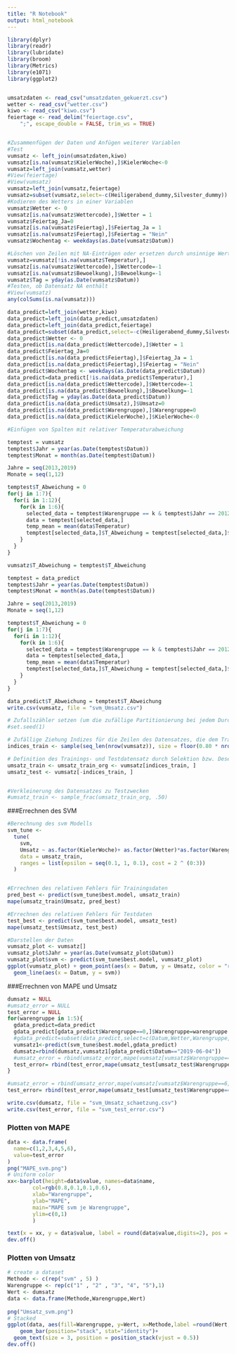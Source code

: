 ```yaml
---
title: "R Notebook"
output: html_notebook
---
```




```r

library(dplyr)
library(readr)
library(lubridate)
library(broom)
library(Metrics)
library(e1071)
library(ggplot2)


umsatzdaten <- read_csv("umsatzdaten_gekuerzt.csv")
wetter <- read_csv("wetter.csv")
kiwo <- read_csv("kiwo.csv")
feiertage <- read_delim("feiertage.csv", 
    ";", escape_double = FALSE, trim_ws = TRUE)


#Zusammenfügen der Daten und Anfügen weiterer Variablen
#Test
vumsatz <- left_join(umsatzdaten,kiwo)
vumsatz[is.na(vumsatz$KielerWoche),]$KielerWoche<-0
vumsatz=left_join(vumsatz,wetter)
#View(feiertage)
#View(vumsatz)
vumsatz=left_join(vumsatz,feiertage)
vumsatz=subset(vumsatz,select=-c(Heiligerabend_dummy,Silvester_dummy))
#Kodieren des Wetters in einer Variablen
vumsatz$Wetter <- 0
vumsatz[is.na(vumsatz$Wettercode),]$Wetter = 1
vumsatz$Feiertag_Ja=0
vumsatz[is.na(vumsatz$Feiertag),]$Feiertag_Ja = 1
vumsatz[is.na(vumsatz$Feiertag),]$Feiertag = "Nein"
vumsatz$Wochentag <- weekdays(as.Date(vumsatz$Datum))

#Löschen von Zeilen mit NA-Einträgen oder ersetzen durch unsinnige Werte
vumsatz=vumsatz[!is.na(vumsatz$Temperatur),]
vumsatz[is.na(vumsatz$Wettercode),]$Wettercode=-1
vumsatz[is.na(vumsatz$Bewoelkung),]$Bewoelkung=-1
vumsatz$Tag = yday(as.Date(vumsatz$Datum))
#Testen, ob Datensatz NA enthält
#View(vumsatz)
any(colSums(is.na(vumsatz)))

data_predict=left_join(wetter,kiwo)
data_predict=left_join(data_predict,umsatzdaten)
data_predict=left_join(data_predict,feiertage)
data_predict=subset(data_predict,select=-c(Heiligerabend_dummy,Silvester_dummy))
data_predict$Wetter <- 0
data_predict[is.na(data_predict$Wettercode),]$Wetter = 1
data_predict$Feiertag_Ja=0
data_predict[is.na(data_predict$Feiertag),]$Feiertag_Ja = 1
data_predict[is.na(data_predict$Feiertag),]$Feiertag = "Nein"
data_predict$Wochentag <- weekdays(as.Date(data_predict$Datum))
data_predict=data_predict[!is.na(data_predict$Temperatur),]
data_predict[is.na(data_predict$Wettercode),]$Wettercode=-1
data_predict[is.na(data_predict$Bewoelkung),]$Bewoelkung=-1
data_predict$Tag = yday(as.Date(data_predict$Datum))
data_predict[is.na(data_predict$Umsatz),]$Umsatz=0
data_predict[is.na(data_predict$Warengruppe),]$Warengruppe=0
data_predict[is.na(data_predict$KielerWoche),]$KielerWoche<-0

#Einfügen von Spalten mit relativer Temperaturabweichung

temptest = vumsatz
temptest$Jahr = year(as.Date(temptest$Datum))
temptest$Monat = month(as.Date(temptest$Datum))

Jahre = seq(2013,2019)
Monate = seq(1,12)

temptest$T_Abweichung = 0
for(j in 1:7){
  for(i in 1:12){
    for(k in 1:6){
      selected_data = temptest$Warengruppe == k & temptest$Jahr == 2012+j & temptest$Monat == i
      data = temptest[selected_data,]
      temp_mean = mean(data$Temperatur)
      temptest[selected_data,]$T_Abweichung = temptest[selected_data,]$Temperatur-temp_mean
    }
  }
}

vumsatz$T_Abweichung = temptest$T_Abweichung

temptest = data_predict
temptest$Jahr = year(as.Date(temptest$Datum))
temptest$Monat = month(as.Date(temptest$Datum))

Jahre = seq(2013,2019)
Monate = seq(1,12)

temptest$T_Abweichung = 0
for(j in 1:7){
  for(i in 1:12){
    for(k in 1:6){
      selected_data = temptest$Warengruppe == k & temptest$Jahr == 2012+j & temptest$Monat == i
      data = temptest[selected_data,]
      temp_mean = mean(data$Temperatur)
      temptest[selected_data,]$T_Abweichung = temptest[selected_data,]$Temperatur-temp_mean
    }
  }
}

data_predict$T_Abweichung = temptest$T_Abweichung
write.csv(vumsatz, file = "svm_Umsatz.csv")
```
```r
# Zufallszähler setzen (um die zufällige Partitionierung bei jedem Durchlauf gleich zu halten)
#set.seed(1)

# Zufällige Ziehung Indizes für die Zeilen des Datensatzes, die dem Traininsdatensatz zugeordnet werden
indices_train <- sample(seq_len(nrow(vumsatz)), size = floor(0.80 * nrow(vumsatz)))

# Definition des Trainings- und Testdatensatz durch Selektion bzw. Deselektion der entsprechenden Datenzeilen
umsatz_train <- umsatz_train_org <- vumsatz[indices_train, ]
umsatz_test <- vumsatz[-indices_train, ]


#Verkleinerung des Datensatzes zu Testzwecken
#umsatz_train <- sample_frac(umsatz_train_org, .50)
```

###Errechnen des SVM
```r
#Berechnung des svm Modells
svm_tune <-
  tune(
    svm,
    Umsatz ~ as.factor(KielerWoche)+ as.factor(Wetter)*as.factor(Warengruppe) + Temperatur*as.factor(Warengruppe)  + as.Date(Datum)*as.factor(Warengruppe)  +as.factor(Feiertag_Ja)*as.factor(Warengruppe)+ as.factor(Wochentag)*as.factor(Warengruppe)+T_Abweichung*as.factor(Warengruppe),
    data = umsatz_train,
    ranges = list(epsilon = seq(0.1, 1, 0.1), cost = 2 ^ (0:3))
  )


#Errechnen des relativen Fehlers für Trainingsdaten
pred_best <- predict(svm_tune$best.model, umsatz_train)
mape(umsatz_train$Umsatz, pred_best)

#Errechnen des relativen Fehlers für Testdaten
test_best <- predict(svm_tune$best.model, umsatz_test)
mape(umsatz_test$Umsatz, test_best)

#Darstellen der Daten
vumsatz_plot <- vumsatz[]
vumsatz_plot$Jahr = year(as.Date(vumsatz_plot$Datum))
vumsatz_plot$svm <- predict(svm_tune$best.model, vumsatz_plot)
ggplot(vumsatz_plot) + geom_point(aes(x = Datum, y = Umsatz, color = "red")) +
  geom_line(aes(x = Datum, y = svm))
```

###Errechnen von MAPE und Umsatz
```r

dumsatz = NULL
#umsatz_error = NULL
test_error = NULL
for(warengruppe in 1:5){
  gdata_predict=data_predict
  gdata_predict[gdata_predict$Warengruppe==0,]$Warengruppe=warengruppe
  #gdata_predict=subset(data_predict,select=c(Datum,Wetter,Warengruppe,KielerWoche,Temperatur,Wochentag,Umsatz))
  vumsatz1<-predict(svm_tune$best.model,gdata_predict)
  dumsatz=rbind(dumsatz,vumsatz1[gdata_predict$Datum=="2019-06-04"])
  #umsatz_error = rbind(umsatz_error,mape(vumsatz[vumsatz$Warengruppe==warengruppe,]$Umsatz, predict(svm_tune$best.model, vumsatz)[vumsatz$Warengruppe==warengruppe]))
  test_error= rbind(test_error,mape(umsatz_test[umsatz_test$Warengruppe==warengruppe,]$Umsatz, predict(svm_tune$best.model, umsatz_test)[umsatz_test$Warengruppe==warengruppe]))
}

#umsatz_error = rbind(umsatz_error,mape(vumsatz[vumsatz$Warengruppe==6,]$Umsatz, predict(svm_tune$best.model, vumsatz)[vumsatz$Warengruppe==6]))
test_error= rbind(test_error,mape(umsatz_test[umsatz_test$Warengruppe==6,]$Umsatz, predict(svm_tune$best.model, umsatz_test)[umsatz_test$Warengruppe==6]))

write.csv(dumsatz, file = "svm_Umsatz_schaetzung.csv")
write.csv(test_error, file = "svm_test_error.csv")
```

### Plotten von MAPE
```r

data <- data.frame(
  name=c(1,2,3,4,5,6),
  value=test_error
)
png("MAPE_svm.png")
# Uniform color
xx<-barplot(height=data$value, names=data$name, 
        col=rgb(0.8,0.1,0.1,0.6),
        xlab="Warengruppe", 
        ylab="MAPE", 
        main="MAPE svm je Warengruppe", 
        ylim=c(0,1)
        )

text(x = xx, y = data$value, label = round(data$value,digits=2), pos = 3, cex = 0.8, col = "red")
dev.off()
```

### Plotten von Umsatz
```r
# create a dataset
Methode <- c(rep("svm" , 5) )
Warengruppe <- rep(c("1" , "2" , "3", "4", "5"),1) 
Wert <- dumsatz
data <- data.frame(Methode,Warengruppe,Wert)
 
png("Umsatz_svm.png")
# Stacked
ggplot(data, aes(fill=Warengruppe, y=Wert, x=Methode,label =round(Wert,digits=1))) + 
    geom_bar(position="stack", stat="identity")+
  geom_text(size = 3, position = position_stack(vjust = 0.5))
dev.off()
```

